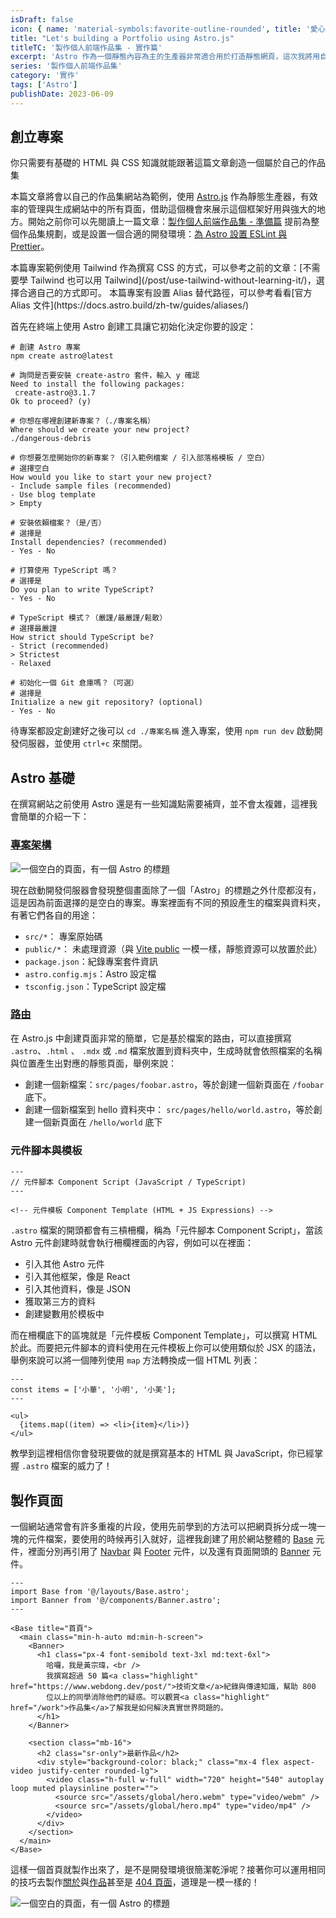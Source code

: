 ```yaml
---
isDraft: false
icon: { name: 'material-symbols:favorite-outline-rounded', title: '愛心符號' }
title: "Let's building a Portfolio using Astro.js"
titleTC: '製作個人前端作品集 - 實作篇'
excerpt: 'Astro 作為一個靜態內容為主的生產器非常適合用於打造靜態網頁，這次我將用自己的作品集為案例教你打造一個實際的靜態網站，透過以自己的作品集網站為範例，借助這個機會來展示這個框架好用與強大的地方。只需要有基礎的 HTML 與 CSS 知識就能跟著這篇文章創造一個屬於自己的作品集。'
series: '製作個人前端作品集'
category: '實作'
tags: ['Astro']
publishDate: 2023-06-09
---
```


## 創立專案

<Info type="success">你只需要有基礎的 HTML 與 CSS 知識就能跟著這篇文章創造一個屬於自己的作品集</Info>

本篇文章將會以自己的作品集網站為範例，使用 [Astro.js](/post/why-you-should-try-astro/) 作為靜態生產器，有效率的管理與生成網站中的所有頁面，借助這個機會來展示這個框架好用與強大的地方。開始之前你可以先閱讀上一篇文章：[製作個人前端作品集 - 準備篇](/post/lets-build-a-portfolio/) 提前為整個作品集規劃，或是設置一個合適的開發環境：[為 Astro 設置 ESLint 與 Prettier](/post/setting-up-eslint-and-prettier-in-astro/)。

<Info type="warning">
  本篇專案範例使用 Tailwind 作為撰寫 CSS 的方式，可以參考之前的文章：[不需要學 Tailwind 也可以用
  Tailwind](/post/use-tailwind-without-learning-it/)，選擇合適自己的方式即可。
</Info>

<Info type="warning">
  本篇專案有設置 Alias 替代路徑，可以參考看看[官方 Alias 文件](https://docs.astro.build/zh-tw/guides/aliases/)
</Info>

首先在終端上使用 Astro 創建工具讓它初始化決定你要的設定：

```shell
# 創建 Astro 專案
npm create astro@latest

# 詢問是否要安裝 create-astro 套件，輸入 y 確認
Need to install the following packages:
 create-astro@3.1.7
Ok to proceed? (y)

# 你想在哪裡創建新專案？（./專案名稱）
Where should we create your new project?
./dangerous-debris

# 你想要怎麼開始你的新專案？（引入範例檔案 / 引入部落格模板 / 空白）
# 選擇空白
How would you like to start your new project?
- Include sample files (recommended)
- Use blog template
> Empty

# 安裝依賴檔案？（是/否）
# 選擇是
Install dependencies? (recommended)
- Yes - No

# 打算使用 TypeScript 嗎？
# 選擇是
Do you plan to write TypeScript?
- Yes - No

# TypeScript 模式？（嚴謹/最嚴謹/鬆散）
# 選擇最嚴謹
How strict should TypeScript be?
- Strict (recommended)
> Strictest
- Relaxed

# 初始化一個 Git 倉庫嗎？（可選）
# 選擇是
Initialize a new git repository? (optional)
- Yes - No
```

待專案都設定創建好之後可以 `cd ./專案名稱` 進入專案，使用 `npm run dev` 啟動開發伺服器，並使用 `ctrl+c` 來關閉。

## Astro 基礎

在撰寫網站之前使用 Astro 還是有一些知識點需要補齊，並不會太複雜，這裡我會簡單的介紹一下：

### [專案架構](https://docs.astro.build/zh-tw/core-concepts/project-structure/)

![一個空白的頁面，有一個 Astro 的標題](./blank-setting.webp)

現在啟動開發伺服器會發現整個畫面除了一個「Astro」的標題之外什麼都沒有，這是因為前面選擇的是空白的專案。專案裡面有不同的預設產生的檔案與資料夾，有著它們各自的用途：

- `src/*`： 專案原始碼
- `public/*`： 未處理資源（與 [Vite public](https://cn.vitejs.dev/guide/assets.html#the-public-directory) 一模一樣，靜態資源可以放置於此）
- `package.json`：紀錄專案套件資訊
- `astro.config.mjs`：Astro 設定檔
- `tsconfig.json`：TypeScript 設定檔

### [路由](https://docs.astro.build/zh-tw/core-concepts/astro-pages/)

在 Astro.js 中創建頁面非常的簡單，它是基於檔案的路由，可以直接撰寫 `.astro`、`.html` 、 `.mdx` 或 `.md` 檔案放置到資料夾中，生成時就會依照檔案的名稱與位置產生出對應的靜態頁面，舉例來說：

- 創建一個新檔案：`src/pages/foobar.astro`，等於創建一個新頁面在 `/foobar` 底下。
- 創建一個新檔案到 hello 資料夾中： `src/pages/hello/world.astro`，等於創建一個新頁面在 `/hello/world` 底下

### 元件腳本與模板

```astro
---
// 元件腳本 Component Script (JavaScript / TypeScript)
---

<!-- 元件模板 Component Template (HTML + JS Expressions) -->
```

`.astro` 檔案的開頭都會有三槓柵欄，稱為「元件腳本 Component Script」，當該 Astro 元件創建時就會執行柵欄裡面的內容，例如可以在裡面：

- 引入其他 Astro 元件
- 引入其他框架，像是 React
- 引入其他資料，像是 JSON
- 獲取第三方的資料
- 創建變數用於模板中

而在柵欄底下的區塊就是「元件模板 Component Template」，可以撰寫 HTML 於此。而要把元件腳本的資料使用在元件模板上你可以使用類似於 JSX 的語法，舉例來說可以將一個陣列使用 `map` 方法轉換成一個 HTML 列表：

```astro
---
const items = ['小華', '小明', '小美'];
---

<ul>
  {items.map((item) => <li>{item}</li>)}
</ul>
```

教學到這裡相信你會發現要做的就是撰寫基本的 HTML 與 JavaScript，你已經掌握 `.astro` 檔案的威力了！

## 製作頁面

一個網站通常會有許多重複的片段，使用先前學到的方法可以把網頁拆分成一塊一塊的元件檔案，要使用的時候再引入就好，這裡我創建了用於網站整體的 [Base](https://github.com/riceball-tw/wei-wei-web/commit/bdcfe6d81c6b9394ec36e92097b9990bb55ab325) 元件，裡面分別再引用了 [Navbar](https://github.com/riceball-tw/wei-wei-web/commit/b82f540940a1d284537e25f6df94b4a3cb59549d) 與 [Footer](https://github.com/riceball-tw/wei-wei-web/commit/09abfc94f689bae1b1af1eb31b4c4f39a7ee4766) 元件，以及還有頁面開頭的 [Banner](https://github.com/riceball-tw/wei-wei-web/commit/932f7f9f50acdea6f727e9ce81f0b14846d1b262) 元件。

```astro
---
import Base from '@/layouts/Base.astro';
import Banner from '@/components/Banner.astro';
---

<Base title="首頁">
  <main class="min-h-auto md:min-h-screen">
    <Banner>
      <h1 class="px-4 font-semibold text-3xl md:text-6xl">
        哈囉，我是黃宗瑋，<br />
        我撰寫超過 50 篇<a class="highlight" href="https://www.webdong.dev/post/">技術文章</a>紀錄與傳達知識，幫助 800
        位以上的同學消除他們的疑惑。可以觀賞<a class="highlight" href="/work">作品集</a>了解我是如何解決真實世界問題的。
      </h1>
    </Banner>

    <section class="mb-16">
      <h2 class="sr-only">最新作品</h2>
      <div style="background-color: black;" class="mx-4 flex aspect-video justify-center rounded-lg">
        <video class="h-full w-full" width="720" height="540" autoplay loop muted playsinline poster="">
          <source src="/assets/global/hero.webm" type="video/webm" />
          <source src="/assets/global/hero.mp4" type="video/mp4" />
        </video>
      </div>
    </section>
  </main>
</Base>
```

這樣一個首頁就製作出來了，是不是開發環境很簡潔乾淨呢？接著你可以運用相同的技巧去製作[關於](https://github.com/riceball-tw/wei-wei-web/commit/f82c2c6ee438f76f7844400cbbc0c0c6fba2118a)與[作品](https://github.com/riceball-tw/wei-wei-web/commit/3731d120194367106edf0e255e903a1041e2b81a)甚至是 [404 頁面](https://github.com/riceball-tw/wei-wei-web/commit/cae2d37c9657c0debc34cfb8eefb680bed57e0fe)，道理是一模一樣的！

![一個空白的頁面，有一個 Astro 的標題](./home.webp)
